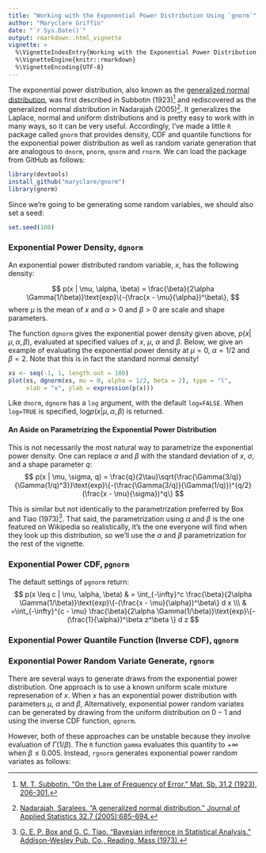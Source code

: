 ```yaml
---
title: "Working with the Exponential Power Distribution Using `gnorm`"
author: "Maryclare Griffin"
date: "`r Sys.Date()`"
output: rmarkdown::html_vignette
vignette: >
  %\VignetteIndexEntry{Working with the Exponential Power Distribution Using `gnorm`}
  %\VignetteEngine{knitr::rmarkdown}
  %\VignetteEncoding{UTF-8}
---
```


The exponential power distribution, also known as the [generalized normal distribution](https://en.wikipedia.org/wiki/Generalized_normal_distribution), was first described in Subbotin (1923)^[[M. T. Subbotin. "On the Law of Frequency of Error." Mat. Sb. 31.2 (1923), 206-301.](http://www.mathnet.ru/php/archive.phtml?wshow=paper&jrnid=sm&paperid=6854&option_lang=eng)] and rediscovered as the generalized normal distribution in Nadarajah (2005)^[[Nadarajah, Saralees. "A generalized normal distribution." Journal of Applied Statistics 32.7 (2005):685-694.](http://www.tandfonline.com/doi/abs/10.1080/02664760500079464)]. It generalizes the Laplace, normal and uniform distributions and is pretty easy to work with in many ways, so it can be very useful. Accordingly, I've made a little `R` package called `gnorm` that provides density, CDF and quantile functions for the exponential power distribution as well as random variate generation that are analogous to `dnorm`, `pnorm`, `qnorm` and `rnorm`. We can load the package from GitHub as follows:
```r
library(devtools)
install_github("maryclare/gnorm")
library(gnorm)
```

Since we're going to be generating some random variables, we should also set a seed:
```r
set.seed(100)
```

### Exponential Power Density, `dgnorm`

An exponential power distributed random variable, $x$, has the following density:

$$
p(x | \mu, \alpha, \beta) = \frac{\beta}{2\alpha \Gamma(1/\beta)}\text{exp}\{-(\frac{x - \mu}{\alpha})^\beta\},
$$
where $\mu$ is the mean of $x$ and $\alpha > 0$ and $\beta > 0$ are scale and shape parameters.

The function `dgnorm` gives the exponential power density given above, $p(x | \mu, \alpha, \beta)$, evaluated at specified values of $x$, $\mu$, $\alpha$ and $\beta$. Below, we give an example of evaluating the exponential power density at $\mu = 0$, $\alpha = 1/2$ and $\beta = 2$. Note that this is in fact the standard normal density!

```r
xs <- seq(-1, 1, length.out = 100)
plot(xs, dgnorm(xs, mu = 0, alpha = 1/2, beta = 2), type = "l", 
     xlab = "x", ylab = expression(p(x)))
```

Like `dnorm`, `dgnorm` has a `log` argument, with the default `log=FALSE`. When `log=TRUE` is specified, $\text{log}p(x | \mu, \alpha, \beta)$ is returned.


#### An Aside on Parametrizing the Exponential Power Distribution
This is not necessarily the most natural way to parametrize the exponential power density. One can replace $\alpha$ and $\beta$ with the standard deviation of $x$, $\sigma$, and a shape parameter $q$:
$$
p(x | \mu, \sigma, q) = \frac{q}{2\tau}\sqrt{\frac{\Gamma(3/q)}{\Gamma(1/q)^3}}\text{exp}\{-(\frac{\Gamma(3/q)}{\Gamma(1/q)})^{q/2}(\frac{x - \mu}{\sigma})^q\}
$$

This is similar but not identically to the parametrization preferred by Box and Tiao (1973)^[[G. E. P. Box and G. C. Tiao. "Bayesian inference in Statistical Analysis." Addison-Wesley Pub. Co., Reading, Mass (1973).](http://onlinelibrary.wiley.com/book/10.1002/9781118033197)]. That said, the parametrization using $\alpha$ and $\beta$ is the one featured on Wikipedia so realistically, it's the one everyone will find when they look up this distribution, so we'll use the $\alpha$ and $\beta$ parametrization for the rest of the vignette.

### Exponential Power CDF, `pgnorm`

The default settings of `pgnorm` return:
$$
p(x \leq c | \mu, \alpha, \beta) & = \int_{-\infty}^c \frac{\beta}{2\alpha \Gamma(1/\beta)}\text{exp}\{-(\frac{x - \mu}{\alpha})^\beta\} d x \\\
& =\int_{-\infty}^{c - \mu} \frac{\beta}{2\alpha \Gamma(1/\beta)}\text{exp}\{-(\frac{1}{\alpha})^\beta z^\beta \} d z
$$

### Exponential Power Quantile Function (Inverse CDF), `qgnorm`

### Exponential Power Random Variate Generate, `rgnorm`

There are several ways to generate draws from the exponential power distribution. One approach is to use a known uniform scale mixture represenation of $x$. When $x$ has an exponential power distribution with parameters $\mu$, $\alpha$ and $\beta$, 
Alternatively, exponential power random variates can be generated by drawing from the uniform distribution on $0-1$ and using the inverse CDF function, `qgnorm`.

However, both of these approaches can be unstable because they involve evaluation of $\Gamma(1/\beta)$. The `R` function `gamma` evaluates this quantity to $+\infty$ when $\beta \leq 0.005$.
Instead, `rgnorm` generates exponential power random variates as follows:




